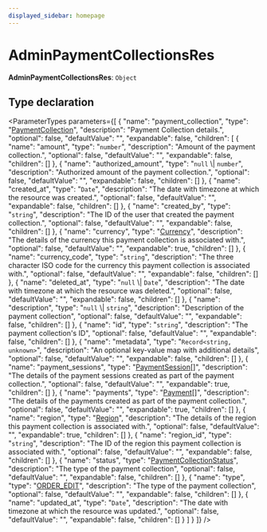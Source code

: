 ```yaml
---
displayed_sidebar: homepage
---
```



# AdminPaymentCollectionsRes

 **AdminPaymentCollectionsRes**: `Object`

## Type declaration

<ParameterTypes parameters={[
  {
    "name": "payment_collection",
    "type": "[PaymentCollection](../../entities/classes/entities.PaymentCollection.mdx)",
    "description": "Payment Collection details.",
    "optional": false,
    "defaultValue": "",
    "expandable": false,
    "children": [
      {
        "name": "amount",
        "type": "`number`",
        "description": "Amount of the payment collection.",
        "optional": false,
        "defaultValue": "",
        "expandable": false,
        "children": []
      },
      {
        "name": "authorized_amount",
        "type": "`null` \\| `number`",
        "description": "Authorized amount of the payment collection.",
        "optional": false,
        "defaultValue": "",
        "expandable": false,
        "children": []
      },
      {
        "name": "created_at",
        "type": "`Date`",
        "description": "The date with timezone at which the resource was created.",
        "optional": false,
        "defaultValue": "",
        "expandable": false,
        "children": []
      },
      {
        "name": "created_by",
        "type": "`string`",
        "description": "The ID of the user that created the payment collection.",
        "optional": false,
        "defaultValue": "",
        "expandable": false,
        "children": []
      },
      {
        "name": "currency",
        "type": "[Currency](../../entities/classes/entities.Currency.mdx)",
        "description": "The details of the currency this payment collection is associated with.",
        "optional": false,
        "defaultValue": "",
        "expandable": true,
        "children": []
      },
      {
        "name": "currency_code",
        "type": "`string`",
        "description": "The three character ISO code for the currency this payment collection is associated with.",
        "optional": false,
        "defaultValue": "",
        "expandable": false,
        "children": []
      },
      {
        "name": "deleted_at",
        "type": "`null` \\| `Date`",
        "description": "The date with timezone at which the resource was deleted.",
        "optional": false,
        "defaultValue": "",
        "expandable": false,
        "children": []
      },
      {
        "name": "description",
        "type": "`null` \\| `string`",
        "description": "Description of the payment collection",
        "optional": false,
        "defaultValue": "",
        "expandable": false,
        "children": []
      },
      {
        "name": "id",
        "type": "`string`",
        "description": "The payment collection's ID",
        "optional": false,
        "defaultValue": "",
        "expandable": false,
        "children": []
      },
      {
        "name": "metadata",
        "type": "`Record<string, unknown>`",
        "description": "An optional key-value map with additional details",
        "optional": false,
        "defaultValue": "",
        "expandable": false,
        "children": []
      },
      {
        "name": "payment_sessions",
        "type": "[PaymentSession](../../entities/classes/entities.PaymentSession.mdx)[]",
        "description": "The details of the payment sessions created as part of the payment collection.",
        "optional": false,
        "defaultValue": "",
        "expandable": true,
        "children": []
      },
      {
        "name": "payments",
        "type": "[Payment](../../entities/classes/entities.Payment.mdx)[]",
        "description": "The details of the payments created as part of the payment collection.",
        "optional": false,
        "defaultValue": "",
        "expandable": true,
        "children": []
      },
      {
        "name": "region",
        "type": "[Region](../../entities/classes/entities.Region.mdx)",
        "description": "The details of the region this payment collection is associated with.",
        "optional": false,
        "defaultValue": "",
        "expandable": true,
        "children": []
      },
      {
        "name": "region_id",
        "type": "`string`",
        "description": "The ID of the region this payment collection is associated with.",
        "optional": false,
        "defaultValue": "",
        "expandable": false,
        "children": []
      },
      {
        "name": "status",
        "type": "[PaymentCollectionStatus](../../entities/enums/entities.PaymentCollectionStatus.mdx)",
        "description": "The type of the payment collection",
        "optional": false,
        "defaultValue": "",
        "expandable": false,
        "children": []
      },
      {
        "name": "type",
        "type": "[ORDER_EDIT](../../entities/enums/entities.PaymentCollectionType.mdx#order_edit)",
        "description": "The type of the payment collection",
        "optional": false,
        "defaultValue": "",
        "expandable": false,
        "children": []
      },
      {
        "name": "updated_at",
        "type": "`Date`",
        "description": "The date with timezone at which the resource was updated.",
        "optional": false,
        "defaultValue": "",
        "expandable": false,
        "children": []
      }
    ]
  }
]} />
